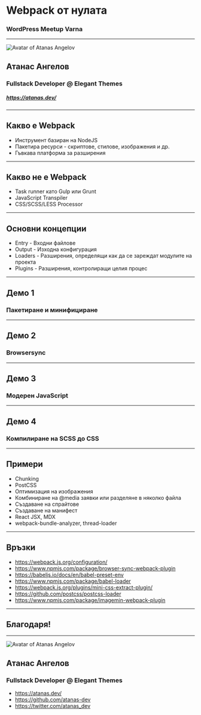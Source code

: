 

<Head>
  <title>Webpack от нулата | WordPress Meetup Varna</title>
</Head>

# Webpack от нулата
### WordPress Meetup Varna

---

<div className="profile">
  <img src={avatar} alt="Avatar of Atanas Angelov" className="profile__avatar" />

  <h2 className="profile__name">Атанас Ангелов</h2>

  <h3 className="profile__title">Fullstack Developer @ Elegant Themes</h3>

  <h5>
    <a href="https://atanas.dev/" target="_blank" rel="noopener noreferrer">https://atanas.dev/</a>
  </h5>
</div>

---

## Какво е Webpack

- Инструмент базиран на NodeJS
- Пакетира ресурси - скриптове, стилове, изображения и др.
- Гъвкава платформа за разширения
---

## Какво не е Webpack

- Task runner като Gulp или Grunt
- JavaScript Transpiler
- CSS/SCSS/LESS Processor

---

## Основни концепции

- Entry - Входни файлове
- Output - Изходна конфигурация
- Loaders - Разширения, определящи как да се зареждат модулите на проекта
- Plugins - Разширения, контролиращи целия процес

---

## Демо 1
### Пакетиране и минифициране

---

## Демо 2
### Browsersync

---

## Демо 3
### Модерен JavaScript

---

## Демо 4
### Компилиране на SCSS до CSS

---

## Примери

- Chunking
- PostCSS
- Оптимизация на изображения
- Комбиниране на @media заявки или разделяне в няколко файла
- Създаване на спрайтове
- Създаване на манифест
- React JSX, MDX
- webpack-bundle-analyzer, thread-loader

---

## Връзки

- https://webpack.js.org/configuration/
- https://www.npmjs.com/package/browser-sync-webpack-plugin
- https://babeljs.io/docs/en/babel-preset-env
- https://www.npmjs.com/package/babel-loader
- https://webpack.js.org/plugins/mini-css-extract-plugin/
- https://github.com/postcss/postcss-loader
- https://www.npmjs.com/package/imagemin-webpack-plugin

---

## Благодаря!

---

<div className="profile">
  <img src={avatar} alt="Avatar of Atanas Angelov" className="profile__avatar" />

  <h2 className="profile__name">Атанас Ангелов</h2>

  <h3 className="profile__title">Fullstack Developer @ Elegant Themes</h3>

  <ul classname="profile__links">
    <li>
      <i class="fas fa-globe-europe"></i> <a href="https://atanas.dev/" target="_blank" rel="noopener noreferrer">https://atanas.dev/</a>
    </li>
    <li>
      <i class="fab fa-github"></i> <a href="https://github.com/atanas-dev" target="_blank" rel="noopener noreferrer">https://github.com/atanas-dev</a>
    </li>
    <li>
      <i class="fab fa-twitter"></i> <a href="https://twitter.com/atanas_dev" target="_blank" rel="noopener noreferrer">https://twitter.com/atanas_dev</a>
    </li>
  </ul>
</div>
